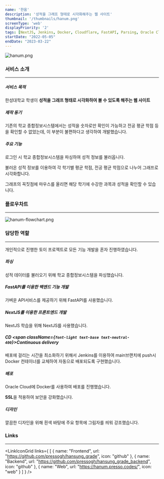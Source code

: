```yaml
---
name: '한움'
description: '성적을 그래프 형태로 시각화해주는 웹 사이트'
thumbnail: '/thumbnails/hanum.png'
screenType: 'web'
displayPriority: '2'
tags: [NextJS, Jenkins, Docker, Cloudflare, FastAPI, Parsing, Oracle Cloud]
startDate: "2022-05-05"
endDate: "2023-03-22"
---
```


![hanum.png](/thumbnails/hanum.png)

### 서비스 소개

---

##### 서비스 목적

한성대학교 학생이 **성적을 그래프 형태로 시각화하여 볼 수 있도록 해주는 웹 사이트**

##### 제작 동기

기존의 학교 종합정보시스템에서는 성적을 숫자로만 확인이 가능하고 전공 평균 학점 등을 확인할 수 없었는데, 이 부분이 불편하다고 생각하여 개발했습니다.

##### 주요 기능

로그인 시 학교 종합정보시스템을 파싱하여 성적 정보를 불러옵니다.

불러온 성적 정보를 이용하여 각 학기별 평균 학점, 전공 평균 학점으로 나누어 그래프로 시각화합니다.

그래프의 꼭짓점에 마우스를 올리면 해당 학기에 수강한 과목과 성적을 확인할 수 있습니다.

### 플로우차트

---

![hanum-flowchart.png](/portfolio/hanum-flowchart.png)

### 담당한 역할

---

개인적으로 진행한 토이 프로젝트로 모든 기능 개발을 혼자 진행하였습니다.

##### 파싱

성적 데이터를 불러오기 위해 학교 종합정보시스템을 파싱했습니다.

##### FastAPI를 이용한 백엔드 기능 개발

가벼운 API서비스를 제공하기 위해 FastAPI를 사용했습니다.

##### NextJS를 이용한 프론트엔드 개발

NextJS 학습을 위해 NextJS를 사용했습니다.

##### CD <span className={`font-light text-base text-neutral-400`}>Continuous delivery</span>

배포에 걸리는 시간을 최소화하기 위해서 Jenkins를 이용하여 main브랜치에 push시 Docker 컨테이너를 교체하여 자동으로 배포되도록 구현했습니다.

##### 배포

Oracle Cloud에 Docker를 사용하여 배포를 진행했습니다.

**SSL**을 적용하여 보안을 강화했습니다.

##### 디자인

깔끔한 디자인을 위해 흰색 바탕에 주요 항목에 그림자를 씌워 강조했습니다.

### Links

---

<LinkIconGrid
	links={
		[
			{
				name: "Frontend",
				url: "https://github.com/pressogh/hansung_grade",
				icon: "github"
			},
			{
				name: "Backend",
				url: "https://github.com/pressogh/hansung_grade_backend",
				icon: "github"
			},
			{
				name: "Web",
				url: "https://hanum.presso.codes/",
				icon: "web"
			}
		]
	}
/>
